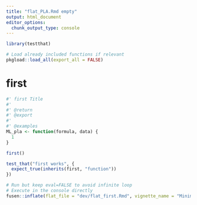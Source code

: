 ```yaml
---
title: "flat_PLA.Rmd empty"
output: html_document
editor_options: 
  chunk_output_type: console
---
```


```r
library(testthat)
```

<!--
 You need to run the 'description' chunk in the '0-dev_history.Rmd' file before continuing your code there.
-->

```r
# Load already included functions if relevant
pkgload::load_all(export_all = FALSE)
```

# first

```r
#' first Title
#'
#' @return 
#' @export
#'
#' @examples
ML_pla <- function(formula, data) {
  1
}
```

```r
first()
```

```r
test_that("first works", {
  expect_true(inherits(first, "function"))
})
```


```r
# Run but keep eval=FALSE to avoid infinite loop
# Execute in the console directly
fusen::inflate(flat_file = "dev/flat_first.Rmd", vignette_name = "Minimal")
```
